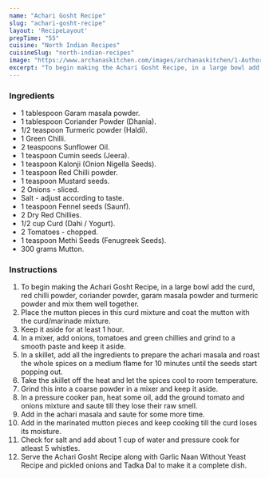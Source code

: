---
name: "Achari Gosht Recipe"
slug: "achari-gosht-recipe"
layout: 'RecipeLayout'
prepTime: "55"
cuisine: "North Indian Recipes"
cuisineSlug: "north-indian-recipes"
image: "https://www.archanaskitchen.com/images/archanaskitchen/1-Author/sibyl-archanaskitchen.com/Achari_Gosht_Recipe_.jpg"
excerpt: "To begin making the Achari Gosht Recipe, in a large bowl add the curd, red chilli powder, coriander powder, garam masala powder and turmeric powder and mix them well together"
---

### Ingredients

- 1 tablespoon Garam masala powder.
- 1 tablespoon Coriander Powder (Dhania).
- 1/2 teaspoon Turmeric powder (Haldi).
- 1 Green Chilli.
- 2 teaspoons Sunflower Oil.
- 1 teaspoon Cumin seeds (Jeera).
- 1 teaspoon Kalonji (Onion Nigella Seeds).
- 1 teaspoon Red Chilli powder.
- 1 teaspoon Mustard seeds.
- 2 Onions - sliced.
- Salt - adjust according to taste.
- 1 teaspoon Fennel seeds (Saunf).
- 2 Dry Red Chillies.
- 1/2 cup Curd (Dahi / Yogurt).
- 2 Tomatoes - chopped.
- 1 teaspoon Methi Seeds (Fenugreek Seeds).
- 300 grams Mutton.

### Instructions

1. To begin making the Achari Gosht Recipe, in a large bowl add the curd, red chilli powder, coriander powder, garam masala powder and turmeric powder and mix them well together.
1. Place the mutton pieces in this curd mixture and coat the mutton with the curd/marinade mixture.
1. Keep it aside for at least 1 hour.
1. In a mixer, add onions, tomatoes and green chillies and grind to a smooth paste and keep it aside.
1. In a skillet, add all the ingredients to prepare the achari masala and roast the whole spices on a medium flame for 10 minutes until the seeds start popping out.
1. Take the skillet off the heat and let the spices cool to room temperature.
1. Grind this into a coarse powder in a mixer and keep it aside.
1. In a pressure cooker pan, heat some oil, add the ground tomato and onions mixture and saute till they lose their raw smell.
1. Add in the achari masala and saute for some more time.
1. Add in the marinated mutton pieces and keep cooking till the curd loses its moisture.
1. Check for salt and add about 1 cup of water and pressure cook for atleast 5 whistles.
1. Serve the Achari Gosht Recipe along with Garlic Naan Without Yeast Recipe and pickled onions and Tadka Dal to make it a complete dish.
